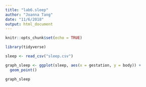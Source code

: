 ```yaml
---
title: "lab6.sleep"
author: "Joanna Tang"
date: "11/6/2018"
output: html_document
---
```


```r
knitr::opts_chunk$set(echo = TRUE)
```

```r

library(tidyverse)

sleep <- read_csv("sleep.csv")

graph_sleep <- ggplot(sleep, aes(x = gestation, y = body)) +
  geom_point()

graph_sleep

```

